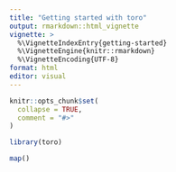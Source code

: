 ```yaml
---
title: "Getting started with toro"
output: rmarkdown::html_vignette
vignette: >
  %\VignetteIndexEntry{getting-started}
  %\VignetteEngine{knitr::rmarkdown}
  %\VignetteEncoding{UTF-8}
format: html
editor: visual
---
```


```r
knitr::opts_chunk$set(
  collapse = TRUE,
  comment = "#>"
)
```

```r
library(toro)

map()
```


